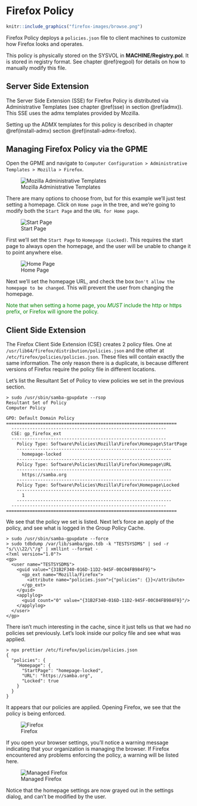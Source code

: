 # Firefox Policy {#firefox}

```r
knitr::include_graphics("firefox-images/browse.png")
```

Firefox Policy deploys a `policies.json` file to client machines to customize how Firefox looks and operates.

This policy is physically stored on the SYSVOL in **MACHINE/Registry.pol**. It is stored in registry format. See chapter \@ref(regpol) for details on how to manually modify this file.

## Server Side Extension

The Server Side Extension (SSE) for Firefox Policy is distributed via Administrative Templates (see chapter \@ref(sse) in section \@ref(admx)). This SSE uses the admx templates provided by Mozilla.

Setting up the ADMX templates for this policy is described in chapter \@ref(install-admx) section \@ref(install-admx-firefox).

## Managing Firefox Policy via the GPME

Open the GPME and navigate to `Computer Configuration > Administrative Templates > Mozilla > Firefox`.

![Mozilla Administrative Templates](firefox-images/gpme.png)

There are many options to choose from, but for this example we'll just test setting a homepage. Click on `Home page` in the tree, and we're going to modify both the `Start Page` and the `URL for Home page`.

![Start Page](firefox-images/start-page.png)

First we'll set the `Start Page` to `Homepage (Locked)`. This requires the start page to always open the homepage, and the user will be unable to change it to point anywhere else.

![Home Page](firefox-images/home-page.png)

Next we'll set the homepage URL, and check the box `Don't allow the homepage to be changed`. This will prevent the user from changing the homepage.

::: {#info style="color: green;"}
Note that when setting a home page, you *MUST* include the http or https prefix, or Firefox will ignore the policy.
:::

## Client Side Extension

The Firefox Client Side Extension (CSE) creates 2 policy files. One at `/usr/lib64/firefox/distribution/policies.json` and the other at `/etc/firefox/policies/policies.json`. These files will contain exactly the same information. The only reason there is a duplicate, is because different versions of Firefox require the policy file in different locations.

Let’s list the Resultant Set of Policy to view policies we set in the previous section.

```
> sudo /usr/sbin/samba-gpupdate --rsop
Resultant Set of Policy
Computer Policy

GPO: Default Domain Policy
=================================================================
  -----------------------------------------------------------
  CSE: gp_firefox_ext
  -----------------------------------------------------------
    Policy Type: Software\Policies\Mozilla\Firefox\Homepage\StartPage
    -----------------------------------------------------------
      homepage-locked
    -----------------------------------------------------------
    Policy Type: Software\Policies\Mozilla\Firefox\Homepage\URL
    -----------------------------------------------------------
      https://samba.org
    -----------------------------------------------------------
    Policy Type: Software\Policies\Mozilla\Firefox\Homepage\Locked
    -----------------------------------------------------------
      1
    -----------------------------------------------------------
  -----------------------------------------------------------
=================================================================
```

We see that the policy we set is listed. Next let's force an apply of the policy, and see what is logged in the Group Policy Cache.

```
> sudo /usr/sbin/samba-gpupdate --force
> sudo tdbdump /var/lib/samba/gpo.tdb -k "TESTSYSDM$" | sed -r "s/\\\22/\"/g" | xmllint --format -
<?xml version="1.0"?>
<gp>
  <user name="TESTSYSDM$">
    <guid value="{31B2F340-016D-11D2-945F-00C04FB984F9}">
      <gp_ext name="Mozilla/Firefox">
        <attribute name="policies.json">{"policies": {}}</attribute>
      </gp_ext>
    </guid>
    <applylog>
      <guid count="0" value="{31B2F340-016D-11D2-945F-00C04FB984F9}"/>
    </applylog>
  </user>
</gp>
```

There isn't much interesting in the cache, since it just tells us that we had no policies set previously. Let's look inside our policy file and see what was applied.

```
> npx prettier /etc/firefox/policies/policies.json
{
  "policies": {
    "Homepage": {
      "StartPage": "homepage-locked",
      "URL": "https://samba.org",
      "Locked": true
    }
  }
}
```

It appears that our policies are applied. Opening Firefox, we see that the policy is being enforced.

![Firefox](firefox-images/home-page-set.png)

If you open your browser settings, you'll notice a warning message indicating that your organization is managing the browser. If Firefox encountered any problems enforcing the policy, a warning will be listed here.

![Managed Firefox](firefox-images/managed.png)

Notice that the homepage settings are now grayed out in the settings dialog, and can't be modified by the user.
